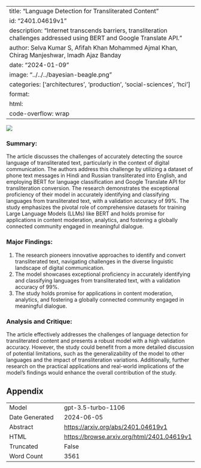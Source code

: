 
---
title: "Language Detection for Transliterated Content"
id: "2401.04619v1"
description: "Internet transcends barriers, transliteration challenges addressed using BERT and Google Translate API."
author: Selva Kumar S, Afifah Khan Mohammed Ajmal Khan, Chirag Manjeshwar, Imadh Ajaz Banday
date: "2024-01-09"
image: "../../../bayesian-beagle.png"
categories: ['architectures', 'production', 'social-sciences', 'hci']
format:
  html:
    code-overflow: wrap
---

![](../../../bayesian-beagle.png)

### **Summary:**
The article discusses the challenges of accurately detecting the source language of transliterated text, particularly in the context of digital communication. The authors address this challenge by utilizing a dataset of phone text messages in Hindi and Russian transliterated into English, and employing BERT for language classification and Google Translate API for transliteration conversion. The research demonstrates the exceptional proficiency of their model in accurately identifying and classifying languages from transliterated text, with a validation accuracy of 99%. The study emphasizes the pivotal role of comprehensive datasets for training Large Language Models (LLMs) like BERT and holds promise for applications in content moderation, analytics, and fostering a globally connected community engaged in meaningful dialogue.

### **Major Findings:**
1. The research pioneers innovative approaches to identify and convert transliterated text, navigating challenges in the diverse linguistic landscape of digital communication.
2. The model showcases exceptional proficiency in accurately identifying and classifying languages from transliterated text, with a validation accuracy of 99%.
3. The study holds promise for applications in content moderation, analytics, and fostering a globally connected community engaged in meaningful dialogue.

### **Analysis and Critique:**
The article effectively addresses the challenges of language detection for transliterated content and presents a robust model with a high validation accuracy. However, the study could benefit from a more detailed discussion of potential limitations, such as the generalizability of the model to other languages and the impact of transliteration variations. Additionally, further research on the practical applications and real-world implications of the model's findings would enhance the overall contribution of the study.

## Appendix

|          |          |
|----------|----------|
| Model     | gpt-3.5-turbo-1106       |
| Date Generated     | 2024-06-05       |
| Abstract | [https://arxiv.org/abs/2401.04619v1](https://arxiv.org/abs/2401.04619v1)        |
| HTML     | [https://browse.arxiv.org/html/2401.04619v1](https://browse.arxiv.org/html/2401.04619v1)       |
| Truncated       | False       |
| Word Count       | 3561       |